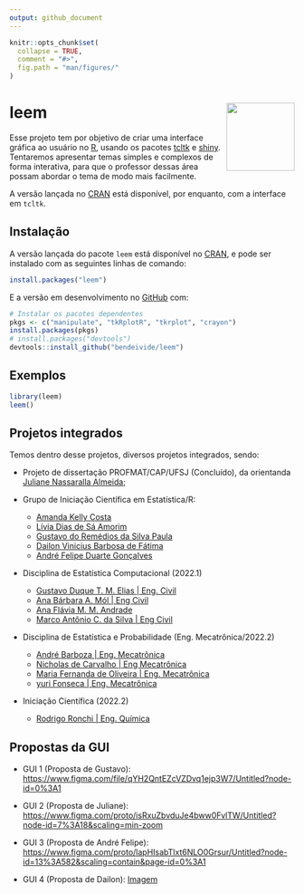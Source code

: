 ```yaml
---
output: github_document
---
```


<!-- README.md is generated from README.Rmd. Please edit that file -->

```r
knitr::opts_chunk$set(
  collapse = TRUE,
  comment = "#>",
  fig.path = "man/figures/"
)
```

# leem <img src="man/figures/logo.png" align="right" alt="" width="120" />

Esse projeto tem por objetivo de criar uma interface gráfica ao usuário no [R](http://r-project.org/), usando os pacotes [tcltk](http://r-project.org/) e [shiny](https://shiny.rstudio.com/). Tentaremos apresentar temas simples e complexos de forma interativa, para que o professor dessas área possam abordar o tema de modo mais facilmente.

A versão lançada no [CRAN](https://CRAN.R-project.org) está disponível, por enquanto, com a interface em `tcltk`.

## Instalação

A versão lançada do pacote `leem` está disponível no 
[CRAN](https://CRAN.R-project.org), e pode ser instalado com as seguintes linhas de comando:

``` r
install.packages("leem")
```

E a versão em desenvolvimento no [GitHub](https://github.com/) com:

``` r
# Instalar os pacotes dependentes
pkgs <- c("manipulate", "tkRplotR", "tkrplot", "crayon")
install.packages(pkgs)
# install.packages("devtools")
devtools::install_github("bendeivide/leem")
```

## Exemplos

``` r
library(leem)
leem()
```


## Projetos integrados

Temos dentro desse projetos, diversos projetos integrados, sendo:

- Projeto de dissertação PROFMAT/CAP/UFSJ (Concluído), da orientanda [Juliane Nassaralla Almeida](http://lattes.cnpq.br/5176118169651142);
- Grupo de Iniciação Científica em Estatística/R:
  - [Amanda Kelly Costa](https://www.linkedin.com/in/amandakellycosta/) 
  - [Lívia Dias de Sá Amorim](https://www.linkedin.com/in/líviasdias/)
  - [Gustavo do Remédios da Silva Paula](https://www.linkedin.com/in/gustavo-dos-remédios-da-silva-paula-995a04181)
  - [Dailon Vinicius Barbosa de Fátima](linkedin.com/in/dailon-vinicius-6502a9207)
  - [André Felipe Duarte Gonçalves](https://www.linkedin.com/in/andrefdg/)
  
- Disciplina de Estatística Computacional (2022.1)

  - [Gustavo Duque T. M. Elias | Eng. Civil](https://gustavodtme.github.io/)
  - [Ana Bárbara A. Mól | Eng Civil](https://anabmol.github.io/discestcomp)
  - [Ana Flávia M. M. Andrade](https://anaf08.github.io/discestcomp/)
  - [Marco Antônio C. da Silva | Eng Civil](https://mac8320.github.io/)
  
- Disciplina de Estatística e Probabilidade (Eng. Mecatrônica/2022.2)
  - [André Barboza | Eng. Mecatrônica]()
  - [Nicholas de Carvalho | Eng Mecatrônica]()
  - [Maria Fernanda de Oliveira | Eng. Mecatrônica]()
  - [yuri Fonseca | Eng. Mecatrônica]()

- Iniciação Científica (2022.2)
  - [Rodrigo Ronchi | Eng. Química]()

## Propostas da GUI

- GUI 1 (Proposta de Gustavo): <https://www.figma.com/file/qYH2QntEZcVZDvq1ejp3W7/Untitled?node-id=0%3A1>

- GUI 2 (Proposta de Juliane): <https://www.figma.com/proto/isRxuZbvduJe4bww0FvlTW/Untitled?node-id=7%3A18&scaling=min-zoom> 

- GUI 3 (Proposta de André Felipe): <https://www.figma.com/proto/lapHIsabTlxt6NLO0Grsur/Untitled?node-id=13%3A582&scaling=contain&page-id=0%3A1>

- GUI 4 (Proposta de Dailon): [Imagem](images/gui-dailon.jpeg)
